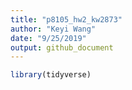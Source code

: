 ```yaml
---
title: "p8105_hw2_kw2873"
author: "Keyi Wang"
date: "9/25/2019"
output: github_document
---
```


```r
library(tidyverse)
```

```r

```

